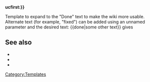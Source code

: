 {{checkmark|18}} '''{{{{{|safesubst:}}}ucfirst:{{{1|Done}}}}}'''<!--template:done--><noinclude>

Template to expand to the "Done" text to make the wiki more usable.<br />
Alternate text (for example, "fixed") can be added using an unnamed parameter and the desired text: <nowiki>{{done|some other text}}</nowiki> gives {{done|some other text}}

== See also ==
* {{tl|Checkmark}}
* {{tl|Done}}
* {{tl|Fixed}}

[[Category:Templates]]
</noinclude>